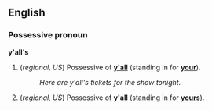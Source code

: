==English==
===Possessive pronoun===
'''y'all's'''

#(''regional, US'') Possessive of '''[[y'all]]''' (standing in for '''[[your]]''').
#:''Here are y'all's tickets for the show tonight.''
#(''regional, US'') Possessive of '''y'all''' (standing in for '''[[yours]]''').